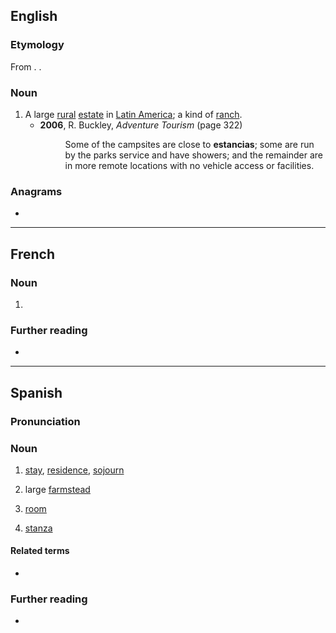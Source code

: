 {{also|estância|Estancia}}
==English==
{{wikipedia}}

===Etymology===
From {{bor|en|es|estancia}}. {{doublet|en|stance|stanza}}.

===Noun===
{{en-noun}}

# A large [[rural]] [[estate]] in [[Latin America]]; a kind of [[ranch]].
#* '''2006''', R. Buckley, ''Adventure Tourism'' (page 322)
#*: Some of the campsites are close to '''estancias'''; some are run by the parks service and have showers; and the remainder are in more remote locations with no vehicle access or facilities.

===Anagrams===
* {{anagrams|en|a=aaceinst|Ectasian|actinase|astacein|canasite|catànies}}

----

==French==

===Noun===
{{fr-noun|f}}

# {{l|en|estancia}}

===Further reading===
* {{R:TLFi}}

----

==Spanish==

===Pronunciation===
{{es-IPA}}

===Noun===
{{es-noun|f}}

# [[stay]], [[residence]], [[sojourn]]
#: {{syn|es|estadía}}
# large [[farmstead]]
#: {{syn|es|finca|cortijo|hacienda}}
# [[room]]
#: {{syn|es|habitación|cuarto|pieza}}
# [[stanza]]
#: {{syn|es|estrofa}}

====Related terms====
* {{l|es|estar}}

===Further reading===
* {{R:es:DRAE}}
